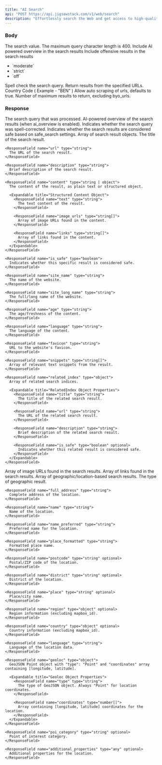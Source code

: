 ```yaml
---
title: "AI Search"
api: "POST https://api.jigsawstack.com/v1/web/search"
description: "Effortlessly search the Web and get access to high-quality results powered with AI."
---
```



### Body

<ParamField body="query" type="string" required>
  The search value. The maximum query character length is 400.
</ParamField>

<ParamField body="ai_overview" type="boolean" default="true">
  Include AI powered overview in the search results
</ParamField>

<ParamField body="safe_search" type="string" default="moderate">
  Include offensive results in the search results
  <ul>
    <li>`moderate`</li>
    <li>`strict`</li>
    <li>`off`</li>
  </ul>
</ParamField>

<ParamField body="spell_check" type="boolean" default="true">
  Spell check the search query.
</ParamField>

<ParamField body="byo_urls" type="string[]">
  Return results from the specified URLs.
</ParamField>


<ParamField body="country_code" type="string">
  Country Code ( Example - "BEN" )
</ParamField>

<ParamField body="auto_scrape" type="boolean" default="true">
  Allow auto scraping of urls, defaults to true.
</ParamField>


<ParamField body="max_results" type="number">
  Number of maximum results to return, excluding byo_urls.
</ParamField>

<Snippet file="header.mdx" />

### Response

<BasicResponse />

<ResponseField name="query" type="string">
  The search query that was processed.
</ResponseField>

<ResponseField name="ai_overview" type="string" optional>
  AI-powered overview of the search results (when ai_overview is enabled).
</ResponseField>

<ResponseField name="spell_fixed" type="boolean">
  Indicates whether the search query was spell-corrected.
</ResponseField>

<ResponseField name="is_safe" type="boolean">
  Indicates whether the search results are considered safe based on safe_search settings.
</ResponseField>

<ResponseField name="results" type="array">
  Array of search result objects.
  
  <Expandable title="Result Object Properties">
    <ResponseField name="title" type="string">
      The title of the search result.
    </ResponseField>
    
    <ResponseField name="url" type="string">
      The URL of the search result.
    </ResponseField>
    
    <ResponseField name="description" type="string">
      Brief description of the search result.
    </ResponseField>
    
    <ResponseField name="content" type="string | object">
      The content of the result, as plain text or structured object.
      
      <Expandable title="Structured Content Object">
        <ResponseField name="text" type="string">
          The text content of the result.
        </ResponseField>
        
        <ResponseField name="image_urls" type="string[]">
          Array of image URLs found in the content.
        </ResponseField>
        
        <ResponseField name="links" type="string[]">
          Array of links found in the content.
        </ResponseField>
      </Expandable>
    </ResponseField>
    
    <ResponseField name="is_safe" type="boolean">
      Indicates whether this specific result is considered safe.
    </ResponseField>
    
    <ResponseField name="site_name" type="string">
      The name of the website.
    </ResponseField>
    
    <ResponseField name="site_long_name" type="string">
      The full/long name of the website.
    </ResponseField>
    
    <ResponseField name="age" type="string">
      The age/freshness of the content.
    </ResponseField>
    
    <ResponseField name="language" type="string">
      The language of the content.
    </ResponseField>
    
    <ResponseField name="favicon" type="string">
      URL to the website's favicon.
    </ResponseField>
    
    <ResponseField name="snippets" type="string[]">
      Array of relevant text snippets from the result.
    </ResponseField>
    
    <ResponseField name="related_index" type="object">
      Array of related search indices.
      
      <Expandable title="RelatedIndex Object Properties">
        <ResponseField name="title" type="string">
          The title of the related search result.
        </ResponseField>
        
        <ResponseField name="url" type="string">
          The URL of the related search result.
        </ResponseField>
        
        <ResponseField name="description" type="string">
          Brief description of the related search result.
        </ResponseField>
        
        <ResponseField name="is_safe" type="boolean" optional>
          Indicates whether this related result is considered safe.
        </ResponseField>
      </Expandable>
    </ResponseField>
  </Expandable>
</ResponseField>

<ResponseField name="image_urls" type="string[]">
  Array of image URLs found in the search results.
</ResponseField>

<ResponseField name="links" type="string[]">
  Array of links found in the search results.
</ResponseField>

<ResponseField name="geo_results" type="array">
  Array of geographic/location-based search results.
  
  <Expandable title="Geo Result Object Properties">
    <ResponseField name="type" type="string">
      The type of geographic result.
    </ResponseField>
    
    <ResponseField name="full_address" type="string">
      Complete address of the location.
    </ResponseField>
    
    <ResponseField name="name" type="string">
      Name of the location.
    </ResponseField>
    
    <ResponseField name="name_preferred" type="string">
      Preferred name for the location.
    </ResponseField>
    
    <ResponseField name="place_formatted" type="string">
      Formatted place name.
    </ResponseField>
    
    <ResponseField name="postcode" type="string" optional>
      Postal/ZIP code of the location.
    </ResponseField>
    
    <ResponseField name="district" type="string" optional>
      District of the location.
    </ResponseField>
    
    <ResponseField name="place" type="string" optional>
      Place/city name.
    </ResponseField>
    
    <ResponseField name="region" type="object" optional>
      Region information (excluding mapbox_id).
    </ResponseField>
    
    <ResponseField name="country" type="object" optional>
      Country information (excluding mapbox_id).
    </ResponseField>
    
    <ResponseField name="language" type="string">
      Language of the location data.
    </ResponseField>
    
    <ResponseField name="geoloc" type="object">
      GeoJSON Point object with "type": "Point" and "coordinates" array containing [longitude, latitude].
      
      <Expandable title="Geoloc Object Properties">
        <ResponseField name="type" type="string">
          The type of GeoJSON object. Always "Point" for location coordinates.
        </ResponseField>
        
        <ResponseField name="coordinates" type="number[]">
          Array containing [longitude, latitude] coordinates for the location.
        </ResponseField>
      </Expandable>
    </ResponseField>
    
    <ResponseField name="poi_category" type="string" optional>
      Point of interest category.
    </ResponseField>
    
    <ResponseField name="additional_properties" type="any" optional>
      Additional properties for the location.
    </ResponseField>
  </Expandable>
</ResponseField>

<SearchSnippet />